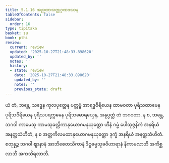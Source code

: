 ```yaml
---
title: 5.1.16 အညထာသတ္ထုဂုဏဒဿန
tableOfContents: false
sidebar:
  order: 16
type: tipitaka
basket: su
book: pthi
review:
  current: review
  updated: '2025-10-27T21:48:33.898620'
  updated_by: ''
  notes: ''
  history:
  - state: review
    date: '2025-10-27T21:48:33.898620'
    updated_by: ''
    notes: ''
    previous_state: draft
---
```



<ReviewStatus review={frontmatter.review} showDetails={true} />

<HypothesisAnnotation frontmatter={frontmatter} />

<DynamicBreadcrumb />

<Division number="160" book="pthi" e="ch" v="8" p="94">

<Paragraph number="324" book="pthi">
ယံ တံ, ဘန္တေ, သဒ္ဓေန ကုလပုတ္တေန ပတ္တဗ္ဗံ အာရဒ္ဓဝီရိယေန ထာမဝတာ ပုရိသထာမေန ပုရိသဝီရိယေန ပုရိသပရက္ကမေန ပုရိသဓောရယှေန, အနုပ္ပတ္တံ တံ ဘဂဝတာ. န စ, ဘန္တေ, ဘဂဝါ ကာမေသု ကာမသုခလ္လိကာနုယောဂမနုယုတ္တော ဟီနံ ဂမ္မံ ပေါထုဇ္ဇနိကံ အနရိယံ အနတ္ထသံဟိတံ, န စ အတ္တကိလမထာနုယောဂမနုယုတ္တော ဒုက္ခံ အနရိယံ အနတ္ထသံဟိတံ. စတုန္နဉ္စ ဘဂဝါ ဈာနာနံ အာဘိစေတသိကာနံ ဒိဋ္ဌဓမ္မသုခဝိဟာရာနံ နိကာမလာဘီ အကိစ္ဆလာဘီ အကသိရလာဘီ.
</Paragraph>
</Division>